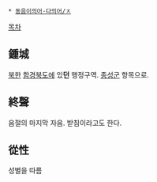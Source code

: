  * [[동음이의어·다의어/ㅈ]]

[[목차]]
== 鍾城 == 
[[북한]] [[함경북도]]에 있'''던''' 행정구역. [[종성군]] 항목으로.

== 終聲 ==
음절의 마지막 자음. 받침이라고도 한다.

== 從性 ==
성별을 따름
